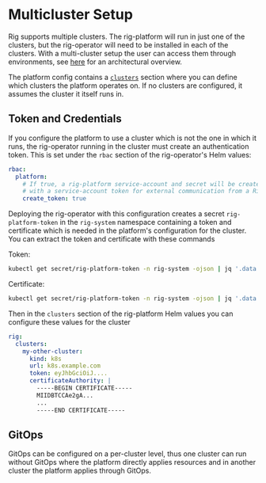 # Multicluster Setup

Rig supports multiple clusters. The rig-platform will run in just one of the clusters, but the rig-operator will need to be installed in each of the clusters.
With a multi-cluster setup the user can access them through environments, see [here](/operator-manual/environments#multi-cluster-setup-using-environments) for an architectural overview.

The platform config contains a [`clusters`](/api/config/v1alpha1#cluster) section where you can define which clusters the platform operates on. If no clusters are configured, it assumes the cluster it itself runs in.

## Token and Credentials

If you configure the platform to use a cluster which is not the one in which it runs, the rig-operator running in the cluster must create an authentication token. This is set under the `rbac` section of the rig-operator's Helm values:
```yaml title="Helm values - Operator"
rbac:
  platform:
    # If true, a rig-platform service-account and secret will be created,
    # with a service-account token for external communication from a Rig Platform.
    create_token: true
```
Deploying the rig-operator with this configuration creates a secret `rig-platform-token` in the `rig-system` namespace containing a token and certificate which is needed in the platform's configuration for the cluster. You can extract the token and certificate with these commands

Token:
```bash 
kubectl get secret/rig-platform-token -n rig-system -ojson | jq '.data.token' -r | base64 -d
```

Certificate:
```bash 
kubectl get secret/rig-platform-token -n rig-system -ojson | jq '.data."ca.crt"' -r | base64 -d
```

Then in the `clusters` section of the rig-platform Helm values you can configure these values for the cluster

```yaml title="Helm values - Platform"
rig:
  clusters:
    my-other-cluster:
      kind: k8s
      url: k8s.example.com
      token: eyJhbGciOiJ....
      certificateAuthority: |
        -----BEGIN CERTIFICATE-----
        MIIDBTCCAe2gA...
        ...
        -----END CERTIFICATE-----
```

## GitOps

GitOps can be configured on a per-cluster level, thus one cluster can run without GitOps where the platform directly applies resources and in another cluster the platform applies through GitOps. 
